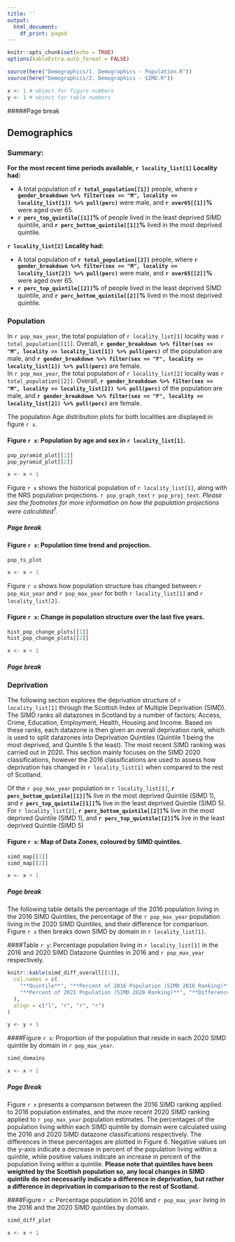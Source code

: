 ```yaml
---
title: ''
output:
  html_document:
    df_print: paged
---
```


```r
knitr::opts_chunk$set(echo = TRUE)
options(kableExtra.auto_format = FALSE)

source(here("Demographics/1. Demographics - Population.R"))
source(here("Demographics/2. Demographics - SIMD.R"))

x <- 1 # object for figure numbers
y <- 1 # object for table numbers
```

#####Page break

## Demographics

### Summary:

\newline

**For the most recent time periods available, **
\newline
**`r locality_list[1]` Locality had:**

+ A total population of **`r total_population[[1]]`** people, where **`r gender_breakdown %>% filter(sex == "M", locality == locality_list[1]) %>% pull(perc)`** were male, and **`r over65[[1]]`%** were aged over 65.
+ **`r perc_top_quintile[[1]]`%** of people lived in the least deprived SIMD quintile, and **`r perc_bottom_quintile[[1]]`%** lived in the most deprived quintile.

\newline
**`r locality_list[2]` Locality had:**

+ A total population of **`r total_population[[2]]`** people, where **`r gender_breakdown %>% filter(sex == "M", locality == locality_list[2]) %>% pull(perc)`** were male, and **`r over65[[2]]`%** were aged over 65.
+ **`r perc_top_quintile[[2]]`%** of people lived in the least deprived SIMD quintile, and **`r perc_bottom_quintile[[2]]`%** lived in the most deprived quintile.


### Population
<!-- Total Population Text -->
In `r pop_max_year`, the total population of `r locality_list[1]` locality was `r total_population[[1]]`. Overall, **`r gender_breakdown %>% filter(sex == "M", locality == locality_list[1]) %>% pull(perc)`** of the population are male, and **`r gender_breakdown %>% filter(sex == "F", locality == locality_list[1]) %>% pull(perc)`** are female.
<br>
In `r pop_max_year`, the total population of `r locality_list[2]` locality was `r total_population[[2]]`. Overall, **`r gender_breakdown %>% filter(sex == "M", locality == locality_list[2]) %>% pull(perc)`** of the population are male, and **`r gender_breakdown %>% filter(sex == "F", locality == locality_list[2]) %>% pull(perc)`** are female.

The population Age distribution plots for both localities are displayed in figure `r x`.




\newline

#### Figure `r x`: Population by age and sex in `r locality_list[1]`.
```r
pop_pyramid_plot[[1]] 
pop_pyramid_plot[[2]] 

x <- x + 1
```

<!-- Population over time -->

Figure `r x` shows the historical population of `r locality_list[1]`, along with the NRS population projections. `r pop_graph_text` `r pop_proj_text`. *Please see the footnotes for more information on how the population projections were calculated^1^.* 


##### Page break

#### Figure `r x`: Population time trend and projection.
\newline

```r
pop_ts_plot

x <- x + 1
```

\newline

Figure `r x` shows how population structure has changed between `r pop_min_year` and `r pop_max_year` for both `r locality_list[1]` and `r locality_list[2]`.

#### Figure `r x`: Change in population structure over the last five years.
\newline

```r
hist_pop_change_plots[[1]]
hist_pop_change_plots[[2]]

x <- x + 1
```

##### Page break

### Deprivation
The following section explores the deprivation structure of `r locality_list[1]` through the Scottish Index of Multiple Deprivation (SIMD). The SIMD ranks all datazones in Scotland by a number of factors; Access, Crime, Education, Employment, Health, Housing and Income. Based on these ranks, each datazone is then given an overall deprivation rank, which is used to split datazones into Deprivation Quintiles (Quintile 1 being the most deprived, and Quintile 5 the least). The most recent SIMD ranking was carried out in 2020. This section mainly focuses on the SIMD 2020 classifications, however the 2016 classifications are used to assess how deprivation has changed in `r locality_list[1]` when compared to the rest of Scotland.

Of the `r pop_max_year` population in `r locality_list[1]`, **`r perc_bottom_quintile[[1]]`%** live in the most deprived Quintile (SIMD 1), and **`r perc_top_quintile[[1]]`%** live in the least deprived Quintile (SIMD 5). For `r locality_list[2]`, **`r perc_bottom_quintile[[2]]`%** live in the most deprived Quintile (SIMD 1), and **`r perc_top_quintile[[2]]`%** live in the least deprived Quintile (SIMD 5)


#### Figure `r x`: Map of Data Zones, coloured by SIMD  quintiles.

```r
simd_map[[1]]
simd_map[[2]]

x <- x + 1
```

##### Page break

The following table details the percentage of the 2016 population living in the 2016 SIMD Quintiles, the percentage of the `r pop_max_year` population living in the 2020 SIMD Quintiles, and their difference for comparison. Figure `r x` then breaks down SIMD by domain in `r locality_list[1]`.

####Table `r y`: Percentage population living in `r locality_list[1]` in the 2016 and 2020 SIMD Datazone Quintiles in 2016 and `r pop_max_year` respectively.
\newline

```r
knitr::kable(simd_diff_overall[[1]],
  col.names = c(
    "**Quintile**", "**Percent of 2016 Population (SIMD 2016 Ranking)**",
    "**Percent of 2021 Population (SIMD 2020 Ranking)**", "**Difference**"
  ),
  align = c("l", "r", "r", "r")
)

y <- y + 1
```

\newline

####Figure `r x`: Proportion of the population that reside in each 2020 SIMD quintile by domain in `r pop_max_year`.
\newline

```r
simd_domains

x <- x + 1
```


##### Page Break

Figure `r x` presents a comparison between the 2016 SIMD ranking applied to 2016 population estimates, and the more recent 2020 SIMD ranking applied to `r pop_max_year` population estimates. The percentages of the population living within each SIMD quintile by domain were calculated using the 2016 and 2020 SIMD datazone classifications respectively. The differences in these percentages are plotted in Figure 6. Negative values on the y-axis indicate a decrease in percent of the population living within a quintile, while positive values indicate an increase in percent of the population living within a quintile. **Please note that quintiles have been weighted by the Scottish population so, any local changes in SIMD quintile do not necessarily indicate a difference in deprivation, but rather a difference in deprivation in comparison to the rest of Scotland.**

\newline

####Figure `r x`: Percentage population in 2016 and `r pop_max_year` living in the 2016 and the 2020 SIMD quintiles by domain.

\newline

```r
simd_diff_plot

x <- x + 1
```
